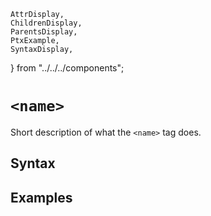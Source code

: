     AttrDisplay,
    ChildrenDisplay,
    ParentsDisplay,
    PtxExample,
    SyntaxDisplay,
} from "../../../components";

# `<name>`

Short description of what the `<name>` tag does.

## Syntax

<SyntaxDisplay name="name" />

## Examples

    